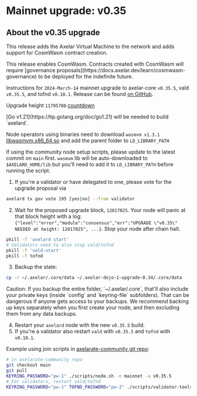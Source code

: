 # Mainnet upgrade: v0.35


## About the v0.35 upgrade

This release adds the Axelar Virtual Machine to the network and adds support for CosmWasm contract creation.

<Callout type="warning" emoji="⚠️">
This release enables CosmWasm. Contracts created with CosmWasm will require [governance proposals](https://docs.axelar.dev/learn/cosmwasm-governance) to be deployed for the indefinite future.
</Callout>

Instructions for `2024-March-14` mainnet upgrade to axelar-core `v0.35.5`, vald `v0.35.5`, and tofnd `v0.10.1`.
Release can be found [on GitHub](https://github.com/axelarnetwork/axelar-core/releases/tag/v0.35.5).

Upgrade height `11795700` [countdown](https://www.mintscan.io/axelar/block/11795700)

<Callout type="warning" emoji="⚠️">
  [Go v1.21](https://tip.golang.org/doc/go1.21) will be needed to build `axelard`.

  Node operators using binaries need to download `wasmvm v1.3.1` [libwasmvm.x86_64.so](https://github.com/CosmWasm/wasmvm/releases/tag/v1.3.1) and add the parent folder to `LD_LIBRARY_PATH`

  If using the community node setup scripts, please update to the latest commit on `main` first.
  `wasmvm` lib will be auto-downloaded to `$AXELARD_HOME/lib` but you'll need to add it to `LD_LIBRARY_PATH` before running the script.
</Callout>

1. If you're a validator or have delegated to one, please vote for the upgrade proposal via

```bash
axelard tx gov vote 195 [yes|no] --from validator
```

2. Wait for the proposed upgrade block, `12017025`. Your node will panic at that block height with a log: `{"level":"error","module":"consensus","err":"UPGRADE \"v0.35\" NEEDED at height: 12017025", ...}`. Stop your node after chain halt.

```bash
pkill -f 'axelard start'
# Validators need to also stop vald/tofnd
pkill -f 'vald-start'
pkill -f tofnd
```

3. Backup the state:

```bash
cp -r ~/.axelar/.core/data ~/.axelar-dojo-1-upgrade-0.34/.core/data
```

<Callout type="warning" emoji="⚠️">
  Caution: If you backup the entire folder, `~/.axelar/.core`, that'll
  also include your private keys (inside `config` and `keyring-file`
  subfolders). That can be dangerous if anyone gets access to your backups. We
  recommend backing up keys separately when you first create your node, and then
  excluding them from any data backups.
</Callout>

4. Restart your `axelard` node with the new `v0.35.5` build.
5. If you're a validator also restart `vald` with `v0.35.5` and `tofnd` with `v0.10.1`.

Example using join scripts in [axelarate-community git repo](https://github.com/axelarnetwork/axelarate-community):

```bash
# in axelarate-community repo
git checkout main
git pull
KEYRING_PASSWORD="pw-1" ./scripts/node.sh -n mainnet -a v0.35.5
# For validators, restart vald/tofnd
KEYRING_PASSWORD="pw-1" TOFND_PASSWORD="pw-2" ./scripts/validator-tools-host.sh -n mainnet -a v0.35.5 -q v0.10.1
```
